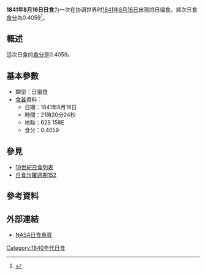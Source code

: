 {{Infobox Solar eclipse
| Year        = 1841
| Month       = 8
| Day         = 16
| Type        = 日偏食
| Image       = SE1841Aug16P.gif
| Image size  = 200px
| Image intro = 1841年8月16日日偏食路徑圖
  <!--   日食資料   -->
| Gamma       = -1.3193
| Mag         = 0.4059
| Saros       = [[日食沙羅週期152|152]]
| Saros total = 
| Saros seq   = 
  <!--     食甚     -->
| Duration    = 
| Location    = 
| Coords      = 
| Width       = 
  <!--   開始時間   -->
| Partial     = 
| Start type  = 
| Centre      = 
| Greatest    = 21:20:24
  <!--     倒數     -->
| hour        = 21
| minute      = 20
| second      = 24
| Duration_s  = 
}}
'''1841年8月16日日食'''为一次在协调世界时[[1841年|1841年]][[8月16日|8月16日]]出現的日偏食。該次日食[[食分|食分]]為0.4059<ref name="nasa_catalog_list">{{cite web |url=http://eclipse.gsfc.nasa.gov/SEcat5/SE1801-1900.html |title=Catalog of Solar Eclipses: 1801 to 1900 |language=en |publisher=[[NASA|NASA]] |accessdate=2009-07-26 |archiveurl=https://web.archive.org/web/20150112204733/http://eclipse.gsfc.nasa.gov/SEcat5/SE1801-1900.html |archivedate=2015-01-12 |deadurl=no }}</ref>。

== 概述 ==
這次日食的[[食分|食分]]是0.4059。

== 基本參數 ==
{{NoteUTC}}
* 類型：日偏食
*[[食甚|食甚]]資料：
** 日期：1841年8月16日
** 時間：21時20分24秒 
** 地點：62S 158E
** 食分：0.4059

== 參見 ==
{{日食主題}}
* [[19世紀日食列表|19世紀日食列表]]
* [[日食沙羅週期152|日食沙羅週期152]]

== 參考資料 ==
{{reflist}}

== 外部連結 ==
* [http://eclipse.gsfc.nasa.gov/solar.html NASA日食專頁]{{Wayback|url=http://eclipse.gsfc.nasa.gov/solar.html |date=20190108200537 }}{{en icon}}

{{日食}}

[[Category:1840年代日食|Category:1840年代日食]]

{{Eclipse-stub}}
